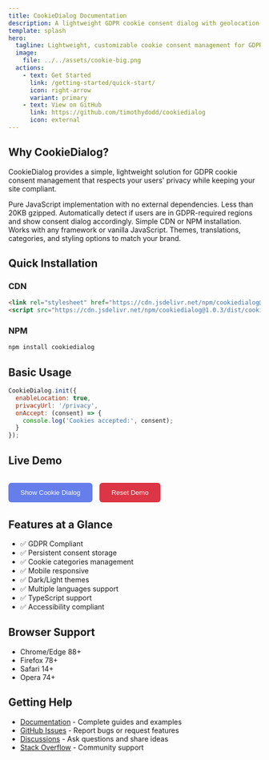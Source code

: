 ```yaml
---
title: CookieDialog Documentation
description: A lightweight GDPR cookie consent dialog with geolocation support
template: splash
hero:
  tagline: Lightweight, customizable cookie consent management for GDPR compliance
  image:
    file: ../../assets/cookie-big.png
  actions:
    - text: Get Started
      link: /getting-started/quick-start/
      icon: right-arrow
      variant: primary
    - text: View on GitHub
      link: https://github.com/timothydodd/cookiedialog
      icon: external
---
```



## Why CookieDialog?

CookieDialog provides a simple, lightweight solution for GDPR cookie consent management that respects your users' privacy while keeping your site compliant.

<CardGrid stagger>
  <Card title="Zero Dependencies" icon="rocket">
    Pure JavaScript implementation with no external dependencies. Less than 20KB gzipped.
  </Card>
  <Card title="Geolocation Detection" icon="star">
    Automatically detect if users are in GDPR-required regions and show consent dialog accordingly.
  </Card>
  <Card title="Easy Integration" icon="add-document">
    Simple CDN or NPM installation. Works with any framework or vanilla JavaScript.
  </Card>
  <Card title="Fully Customizable" icon="pencil">
    Themes, translations, categories, and styling options to match your brand.
  </Card>
</CardGrid>

## Quick Installation

### CDN

```html
<link rel="stylesheet" href="https://cdn.jsdelivr.net/npm/cookiedialog@1.0.3/dist/cookiedialog.min.css">
<script src="https://cdn.jsdelivr.net/npm/cookiedialog@1.0.3/dist/cookiedialog.min.js"></script>
```

### NPM

```bash
npm install cookiedialog
```

## Basic Usage

```javascript
CookieDialog.init({
  enableLocation: true,
  privacyUrl: '/privacy',
  onAccept: (consent) => {
    console.log('Cookies accepted:', consent);
  }
});
```

## Live Demo

<div id="demo-container" style="margin: 2rem 0;">
  <button onclick="showDemoDialog()" style="padding: 12px 24px; background: #667eea; color: white; border: none; border-radius: 6px; cursor: pointer;">
    Show Cookie Dialog
  </button>
  <button onclick="resetDemoDialog()" style="padding: 12px 24px; background: #dc3545; color: white; border: none; border-radius: 6px; cursor: pointer; margin-left: 10px;">
    Reset Demo
  </button>
</div>

<script>
let demoDialog = null;

function showDemoDialog() {
  if (!demoDialog) {
    demoDialog = window.CookieDialog.init({
      forceShow: true,
      position: 'center',
      theme: 'light',
      categories: [
        { id: 'necessary', name: 'Essential', required: true },
        { id: 'analytics', name: 'Analytics', required: false },
        { id: 'marketing', name: 'Marketing', required: false }
      ],
      texts: {
        title: '🍪 CookieDialog Demo',
        description: 'This is a demo of the CookieDialog library. Choose your cookie preferences below.'
      },
      onAccept: (consent) => {
        console.log('Demo: Accepted cookies', consent);
      },
      onReject: (consent) => {
        console.log('Demo: Rejected cookies', consent);
      }
    });
  }
  demoDialog.show();
}

function resetDemoDialog() {
  if (demoDialog) {
    demoDialog.resetConsent();
    demoDialog.destroy();
    demoDialog = null;
  }
  localStorage.removeItem('cookiedialog_consent');
  console.log('Demo reset');
}
</script>

## Features at a Glance

- ✅ GDPR Compliant
- ✅ Persistent consent storage
- ✅ Cookie categories management
- ✅ Mobile responsive
- ✅ Dark/Light themes
- ✅ Multiple languages support
- ✅ TypeScript support
- ✅ Accessibility compliant

## Browser Support

- Chrome/Edge 88+
- Firefox 78+
- Safari 14+
- Opera 74+

## Getting Help

- [Documentation](https://cookiedialog.com/) - Complete guides and examples
- [GitHub Issues](https://github.com/timothydodd/cookiedialog/issues) - Report bugs or request features
- [Discussions](https://github.com/timothydodd/cookiedialog/discussions) - Ask questions and share ideas
- [Stack Overflow](https://stackoverflow.com/questions/tagged/cookiedialog) - Community support